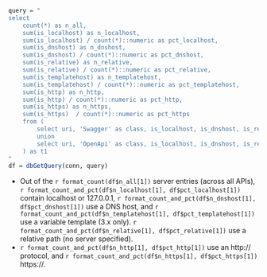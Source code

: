 ```r
query = "
select
	count(*) as n_all, 
	sum(is_localhost) as n_localhost, 
	sum(is_localhost) / count(*)::numeric as pct_localhost, 
	sum(is_dnshost) as n_dnshost,
	sum(is_dnshost) / count(*)::numeric as pct_dnshost,
	sum(is_relative) as n_relative,
	sum(is_relative) / count(*)::numeric as pct_relative,
	sum(is_templatehost) as n_templatehost,
	sum(is_templatehost) / count(*)::numeric as pct_templatehost,
	sum(is_http) as n_http,
	sum(is_http) / count(*)::numeric as pct_http,
	sum(is_https) as n_https,
	sum(is_https)  / count(*)::numeric as pct_https
	from (
		select uri, 'Swagger' as class, is_localhost, is_dnshost, is_relative, 0 as is_templatehost, is_http, Is_https from vw_oas_resource_host
		union
		select uri, 'OpenApi' as class, is_localhost, is_dnshost, is_relative, is_templatehost, is_http, Is_https from vw_oas_resource_servers
	) as t1
"
df = dbGetQuery(conn, query)
```

- Out of the `r format_count(df$n_all[1])` server entries (across all APIs), `r format_count_and_pct(df$n_localhost[1], df$pct_localhost[1])` contain localhost or 127.0.0.1, `r format_count_and_pct(df$n_dnshost[1], df$pct_dnshost[1])` use a DNS host, and `r format_count_and_pct(df$n_templatehost[1], df$pct_templatehost[1])` use a variable template (3.x only). `r format_count_and_pct(df$n_relative[1], df$pct_relative[1])` use a relative path (no server specified). 
- `r format_count_and_pct(df$n_http[1], df$pct_http[1])` use an http:// protocol, and `r format_count_and_pct(df$n_https[1], df$pct_https[1])` https://.


